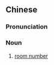 {{also|房号}}
==Chinese==
{{zh-forms|s=房号}}

===Pronunciation===
{{zh-pron
|m=fánghào
|cat=n
}}

===Noun===
{{zh-noun}}

# [[room number]]